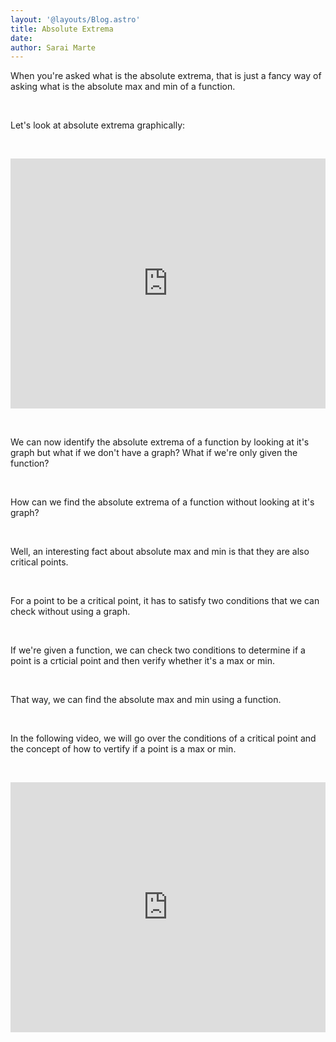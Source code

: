```yaml
---
layout: '@layouts/Blog.astro'
title: Absolute Extrema
date: 
author: Sarai Marte
---
```



When you're asked what is the absolute extrema, that is just a fancy way of asking what is the absolute max and min of a function.  

&nbsp;&nbsp;&nbsp;&nbsp;

Let's look at absolute extrema graphically: 

&nbsp;&nbsp;&nbsp;&nbsp;

<iframe width="100%" height="400" src="https://www.youtube.com/embed/9a3UPEIs8CI?si=4aTFxCFUr9iYkAv-" title="YouTube video player" frameborder="0" allow="accelerometer; autoplay; clipboard-write; encrypted-media; gyroscope; picture-in-picture; web-share" referrerpolicy="strict-origin-when-cross-origin" allowfullscreen></iframe>

&nbsp;&nbsp;&nbsp;&nbsp;

We can now identify the absolute extrema of a function by looking at it's graph but what if we don't have a graph? What if we're only given the function? 

&nbsp;&nbsp;&nbsp;&nbsp;

How can we find the absolute extrema of a function without looking at it's graph? 

&nbsp;&nbsp;&nbsp;&nbsp;

Well, an interesting fact about absolute max and min is that they are also critical points. 

&nbsp;&nbsp;&nbsp;&nbsp;

For a point to be a critical point, it has to satisfy two conditions that we can check without using a graph.

&nbsp;&nbsp;&nbsp;&nbsp;

If we're given a function, we can check two conditions to determine if a point is a crticial point and then verify whether it's a max or min. 

&nbsp;&nbsp;&nbsp;&nbsp;

That way, we can find the absolute max and min using a function.  

&nbsp;&nbsp;&nbsp;&nbsp;

In the following video, we will go over the conditions of a critical point and the concept of how to vertify if a point is a max or min. 

&nbsp;&nbsp;&nbsp;&nbsp;

<iframe width="100%" height="400" src="https://www.youtube.com/embed/4_Y8BrMiPLE?si=NAJKAwYQINKd6ogq" title="YouTube video player" frameborder="0" allow="accelerometer; autoplay; clipboard-write; encrypted-media; gyroscope; picture-in-picture; web-share" referrerpolicy="strict-origin-when-cross-origin" allowfullscreen></iframe>

&nbsp;&nbsp;&nbsp;&nbsp;
